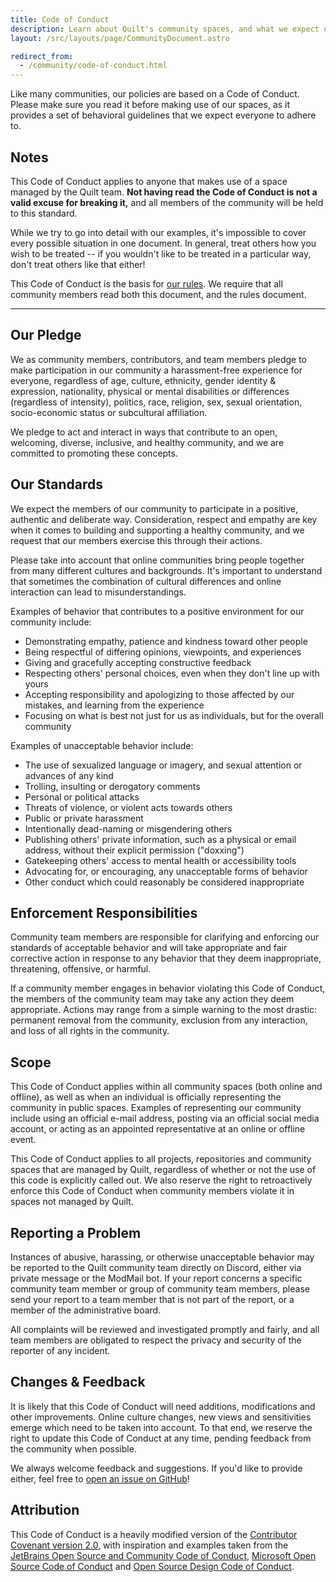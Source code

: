 ```yaml
---
title: Code of Conduct
description: Learn about Quilt's community spaces, and what we expect of our users.
layout: /src/layouts/page/CommunityDocument.astro

redirect_from:
  - /community/code-of-conduct.html
---
```


Like many communities, our policies are based on a Code of Conduct. Please make sure you read it before making use of
our spaces, as it provides a set of behavioral guidelines that we expect everyone to adhere to.

## Notes

This Code of Conduct applies to anyone that makes use of a space managed by the Quilt team. **Not having read the Code of Conduct is not a valid excuse for breaking it,** and all members of the community will be held to this standard.

While we try to go into detail with our examples, it's impossible to cover every possible situation in one document. In general, treat others how you wish to be treated -- if you wouldn't like to be treated in a particular way, don't treat others like that either!

This Code of Conduct is the basis for [our rules](/en/community/). We require that all community members read both this document, and the rules document.

---

## Our Pledge

We as community members, contributors, and team members pledge to make participation in our community a harassment-free experience for everyone, regardless of age, culture, ethnicity, gender identity & expression, nationality, physical or mental disabilities or differences (regardless of intensity), politics, race, religion, sex, sexual orientation, socio-economic status or subcultural affiliation.

We pledge to act and interact in ways that contribute to an open, welcoming, diverse, inclusive, and healthy community, and we are committed to promoting these concepts.

## Our Standards

We expect the members of our community to participate in a positive, authentic and deliberate way. Consideration, respect and empathy are key when it comes to building and supporting a healthy community, and we request that our members exercise this through their actions.

Please take into account that online communities bring people together from many different cultures and backgrounds. It's important to understand that sometimes the combination of cultural differences and online interaction can lead to misunderstandings.

Examples of behavior that contributes to a positive environment for our community include:

- Demonstrating empathy, patience and kindness toward other people
- Being respectful of differing opinions, viewpoints, and experiences
- Giving and gracefully accepting constructive feedback
- Respecting others' personal choices, even when they don't line up with yours
- Accepting responsibility and apologizing to those affected by our mistakes, and learning from the experience
- Focusing on what is best not just for us as individuals, but for the overall community

Examples of unacceptable behavior include:

- The use of sexualized language or imagery, and sexual attention or advances of any kind
- Trolling, insulting or derogatory comments
- Personal or political attacks
- Threats of violence, or violent acts towards others
- Public or private harassment
- Intentionally dead-naming or misgendering others
- Publishing others' private information, such as a physical or email address, without their explicit permission ("doxxing")
- Gatekeeping others' access to mental health or accessibility tools
- Advocating for, or encouraging, any unacceptable forms of behavior
- Other conduct which could reasonably be considered inappropriate

## Enforcement Responsibilities

Community team members are responsible for clarifying and enforcing our standards of acceptable behavior and will take appropriate and fair corrective action in response to any behavior that they deem inappropriate, threatening, offensive, or harmful.

If a community member engages in behavior violating this Code of Conduct, the members of the community team may take any action they deem appropriate. Actions may range from a simple warning to the most drastic: permanent removal from the community, exclusion from any interaction, and loss of all rights in the community.

## Scope

This Code of Conduct applies within all community spaces (both online and offline), as well as when an individual is officially representing the community in public spaces. Examples of representing our community include using an official e-mail address, posting via an official social media account, or acting as an appointed representative at an online or offline event.

This Code of Conduct applies to all projects, repositories and community spaces that are managed by Quilt, regardless of whether or not the use of this code is explicitly called out. We also reserve the right to retroactively enforce this Code of Conduct when community members violate it in spaces not managed by Quilt.

## Reporting a Problem

Instances of abusive, harassing, or otherwise unacceptable behavior may be reported to the Quilt community team directly on Discord, either via private message or the ModMail bot. If your report concerns a specific community team member or group of community team members, please send your report to a team member that is not part of the report, or a member of the administrative board.

All complaints will be reviewed and investigated promptly and fairly, and all team members are obligated to respect the privacy and security of the reporter of any incident.

## Changes & Feedback

It is likely that this Code of Conduct will need additions, modifications and other improvements. Online culture changes, new views and sensitivities emerge which need to be taken into account. To that end, we reserve the right to update this Code of Conduct at any time, pending feedback from the community when possible.

We always welcome feedback and suggestions. If you'd like to provide either, feel free to [open an issue on GitHub](https://github.com/QuiltMC/quiltmc.org/issues/)!

## Attribution

This Code of Conduct is a heavily modified version of the [Contributor Covenant version 2.0](https://www.contributor-covenant.org/version/2/0/code_of_conduct.html/), with inspiration and examples taken from the [JetBrains Open Source and Community Code of Conduct](https://confluence.jetbrains.com/display/ALL/JetBrains+Open+Source+and+Community+Code+of+Conduct/), [Microsoft Open Source Code of Conduct](https://microsoft.github.io/codeofconduct/) and
[Open Source Design Code of Conduct](https://opensourcedesign.net/code-of-conduct/).
